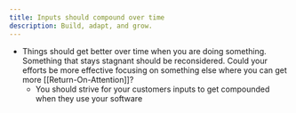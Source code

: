 ```yaml
---
title: Inputs should compound over time
description: Build, adapt, and grow.
---
```

- Things should get better over time when you are doing something. Something that stays stagnant should be reconsidered. Could your efforts be more effective focusing on something else where you can get more [[Return-On-Attention]]?
    - You should strive for your customers inputs to get compounded when they use your software 
